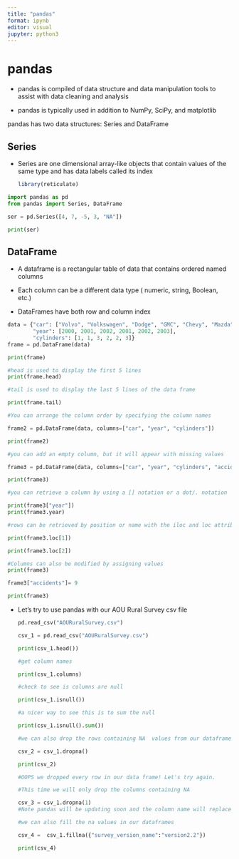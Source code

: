 ```yaml
---
title: "pandas"
format: ipynb
editor: visual
jupyter: python3
---
```


# pandas

-   pandas is compiled of data structure and data manipulation tools to assist with data cleaning and analysis

-   pandas is typically used in addition to NumPy, SciPy, and matplotlib

pandas has two data structures: Series and DataFrame

## Series 

-   Series are one dimensional array-like objects that contain values of the same type and has data labels called its index

    ```r
    library(reticulate)

    ```

```python

import pandas as pd
from pandas import Series, DataFrame

ser = pd.Series([4, 7, -5, 3, "NA"])

print(ser)
```

## DataFrame

-   A dataframe is a rectangular table of data that contains ordered named columns

-   Each column can be a different data type ( numeric, string, Boolean, etc.)

-   DataFrames have both row and column index

```python

data = {"car": ["Volvo", "Volkswagen", "Dodge", "GMC", "Chevy", "Mazda"],
        "year": [2000, 2001, 2002, 2001, 2002, 2003],
        "cylinders": [1, 1, 3, 2, 2, 3]}
frame = pd.DataFrame(data)

print(frame)

#head is used to display the first 5 lines
print(frame.head)

#tail is used to display the last 5 lines of the data frame

print(frame.tail)

#You can arrange the column order by specifying the column names

frame2 = pd.DataFrame(data, columns=["car", "year", "cylinders"])

print(frame2)

#you can add an empty column, but it will appear with missing values

frame3 = pd.DataFrame(data, columns=["car", "year", "cylinders", "accidents"])

print(frame3)

#you can retrieve a column by using a [] notation or a dot/. notation

print(frame3["year"])
print(frame3.year)

#rows can be retrieved by position or name with the iloc and loc attributes 

print(frame3.loc[1])

print(frame3.loc[2])

#Columns can also be modified by assigning values 
print(frame3)

frame3["accidents"]= 9

print(frame3)

```

-   Let's try to use pandas with our AOU Rural Survey csv file

    ```python

    pd.read_csv("AOURuralSurvey.csv")

    csv_1 = pd.read_csv("AOURuralSurvey.csv")

    print(csv_1.head())

    #get column names

    print(csv_1.columns)

    #check to see is columns are null

    print(csv_1.isnull())

    #a nicer way to see this is to sum the null 

    print(csv_1.isnull().sum())

    #we can also drop the rows containing NA  values from our dataframe 

    csv_2 = csv_1.dropna() 

    print(csv_2)

    #OOPS we dropped every row in our data frame! Let's try again.

    #This time we will only drop the columns containing NA

    csv_3 = csv_1.dropna(1)
    #Note pandas will be updating soon and the column name will replace the number 1

    #we can also fill the na values in our dataframes

    csv_4 =  csv_1.fillna({"survey_version_name":"version2.2"})

    print(csv_4)



    ```
